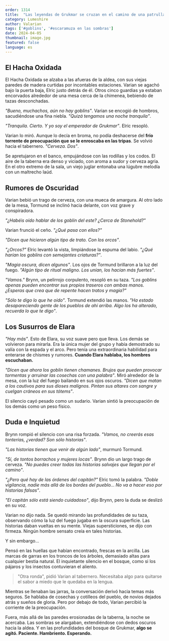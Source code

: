 ```yaml
---
order: 1314
title:  "Las leyendas de Grukmar se cruzan en el camino de una patrulla de novatos"
category: Lumeshire
author: Valarian
tags: ['#goblins', '#escaramuza en las sombras']
date: 2024-04-05
thumbnail: image.jpg
featured: false
language: es
---
```


## El Hacha Oxidada

El Hacha Oxidada se alzaba a las afueras de la aldea, con sus viejas paredes de madera curtidas por incontables estaciones. Varian se agachó bajo la puerta baja, Elric justo detrás de él. Otros cinco guardias ya estaban encorvados alrededor de una mesa cerca de la chimenea, bebiendo de tazas desconchadas.

*"Bueno, muchachos, aún no hay goblins"*. Varian se encogió de hombros, sacudiéndose una fina niebla. *"Quizá tengamos una noche tranquila"*.

*"Tranquila. Cierto. Y yo soy el emperador de Grukmar"*. Elric resopló.

Varian lo miró. Aunque lo decía en broma, no podía deshacerse del **frío torrente de preocupación que se le enroscaba en las tripas**. Se volvió hacia el tabernero. *"Cerveza. Dos"*.

Se apretujaron en el banco, empujándose con las rodillas y los codos. El aire de la taberna era denso y viciado, con aroma a sudor y cerveza agria. En el otro extremo de la sala, un viejo juglar entonaba una lúgubre melodía con un maltrecho laúd. 

## Rumores de Oscuridad

Varian bebió un trago de cerveza, con una mueca de amargura. Al otro lado de la mesa, Tormund se inclinó hacia delante, con voz grave y conspiradora.

*"¿Habéis oído hablar de los goblin del este? ¿Cerca de Stonehold?"*

Varian frunció el ceño. *"¿Qué pasa con ellos?"*

*"Dicen que hicieron algún tipo de trato. Con los orcos"*.

*"¿Orcos?"* Elric levantó la vista, limpiándose la espuma del labio. *"¿Qué harían los goblins con semejantes criaturas?"*.

*"Magia oscura, dicen algunos"*. Los ojos de Tormund brillaron a la luz del fuego. *"Algún tipo de ritual maligno. Los unían, los hacían más fuertes"*.

*"Vamos."* Brynn, un pelirrojo corpulento, resopló en su taza. *"Los goblins apenas pueden encontrar sus propios traseros con ambas manos. ¿Esperas que crea que de repente hacen tratos y magia?"*

*"Sólo te digo lo que he oído"*. Tormund extendió las manos. *"Ha estado desapareciendo gente de los pueblos de ahí arriba. Algo los ha alterado, recuerda lo que te digo"*.

## Los Susurros de Elara

*"Hay más"*. Esto de Elara, su voz suave pero que lleva. Los demás se volvieron para mirarla. Era la única mujer del grupo y había demostrado su valía con la espada y el arco. Pero tenía una extraordinaria habilidad para enterarse de chismes y rumores. **Cuando Elara hablaba, los hombres escuchaban.**

*"Dicen que ahora los goblin tienen chamanes. Brujos que pueden provocar tormentas y arruinar las cosechas con una palabra"*. Miró alrededor de la mesa, con la luz del fuego bailando en sus ojos oscuros. *"Dicen que matan a los cautivos para sus dioses malignos. Pintan sus altares con sangre y cuelgan cráneos en sus tótems"*.

El silencio cayó pesado como un sudario. Varian sintió la preocupación de los demás como un peso físico.

## Duda e Inquietud

Brynn rompió el silencio con una risa forzada. *"Vamos, no creerás esas tonterías, ¿verdad? Son sólo historias"*.

*"Las historias tienen que venir de algún lado"*, murmuró Tormund.

*"Sí, de tontos borrachos y mujeres locas"*. Brynn dio un largo trago de cerveza. *"No puedes creer todas las historias salvajes que llegan por el camino"*.

*"¿Pero qué hay de las órdenes del capitán?"* Elric tomó la palabra. *"Doble vigilancia, nadie más allá de los bordes del pueblo... No va a hacer eso por historias falsas"*.

*"El capitán sólo está siendo cuidadoso"*, dijo Brynn, pero la duda se deslizó en su voz.

Varian no dijo nada. Se quedó mirando las profundidades de su taza, observando cómo la luz del fuego jugaba en la oscura superficie. Las historias daban vueltas en su mente. Viejas supersticiones, se dijo con firmeza. Ningún hombre sensato creía en tales historias.

Y sin embargo...

Pensó en las huellas que habían encontrado, frescas en la arcilla. Las marcas de garras en los troncos de los árboles, demasiado altas para cualquier bestia natural. El inquietante silencio en el bosque, como si los pájaros y los insectos contuvieran el aliento.

> "Otra ronda", pidió Varian al tabernero. Necesitaba algo para quitarse el sabor a miedo que le quedaba en la lengua.

Mientras se llenaban las jarras, la conversación derivó hacia temas más seguros. Se hablaba de cosechas y cotilleos del pueblo, de novios dejados atrás y sueños de gloria. Pero por debajo de todo, Varian percibió la corriente de la preocupación.

Fuera, más allá de las paredes erosionadas de la taberna, la noche se acercaba. Las sombras se alargaban, extendiéndose con dedos oscuros hacia la aldea. Y en las profundidades del bosque de Grukmar, **algo se agitó. Paciente. Hambriento. Esperando.**
